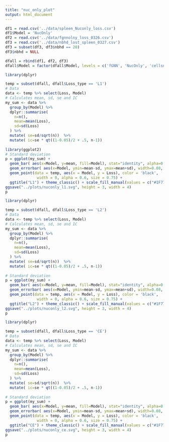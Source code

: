 ```yaml
---
title: "nuc_only_plot"
output: html_document
---
```


```r
df1 = read.csv('../data/spleen_Nuconly_loss.csv')
df1$Model = 'NucOnly'
df2 = read.csv('../data/fgnnolny_loss_0326.csv')
df3 = read.csv('../data/nbhd_lost_spleen_0327.csv')
df3 = subset(df3, df3$nbhd == 20)
df3$nbhd = NULL

dfall = rbind(df1, df2, df3)
dfall$Model = factor(dfall$Model, levels = c('fGNN', 'NucOnly', 'cellsnap'))
```

```r
library(dplyr)

temp = subset(dfall, dfall$Loss_type == 'L1')
# Data
data <- temp %>% select(Loss, Model) 
# Calculates mean, sd, se and IC
my_sum <- data %>%
  group_by(Model) %>%
  dplyr::summarise( 
    n=n(),
    mean=mean(Loss),
    sd=sd(Loss)
  ) %>%
  mutate( se=sd/sqrt(n))  %>%
  mutate( ic=se * qt((1-0.05)/2 + .5, n-1))
 
library(ggplot2)
# Standard deviation
p = ggplot(my_sum) +
  geom_bar( aes(x=Model, y=mean, fill=Model), stat="identity", alpha=0.7, width = 0.4) +
  geom_errorbar( aes(x=Model, ymin=mean-sd, ymax=mean+sd), width=0.08, colour="black", alpha=0.9, size=0.2) +
  geom_point(data = temp, aes(x = Model, y = Loss), color = 'black', 
              width = 0, alpha = 0.6, size = 0.75) +
  ggtitle("L1") + theme_classic() + scale_fill_manual(values = c("#1F77B4", "#FF7F0E", "#2CA02C"))
ggsave("../plots/nuconly_l1.svg", height = 3, width = 4)
p
```

```r
library(dplyr)

temp = subset(dfall, dfall$Loss_type == 'L2')
# Data
data <- temp %>% select(Loss, Model) 
# Calculates mean, sd, se and IC
my_sum <- data %>%
  group_by(Model) %>%
  dplyr::summarise( 
    n=n(),
    mean=mean(Loss),
    sd=sd(Loss)
  ) %>%
  mutate( se=sd/sqrt(n))  %>%
  mutate( ic=se * qt((1-0.05)/2 + .5, n-1))
 
# Standard deviation
p = ggplot(my_sum) +
  geom_bar( aes(x=Model, y=mean, fill=Model), stat="identity", alpha=0.7, width = 0.4) +
  geom_errorbar( aes(x=Model, ymin=mean-sd, ymax=mean+sd), width=0.08, colour="black", alpha=0.9, size=0.2) +
  geom_point(data = temp, aes(x = Model, y = Loss), color = 'black', 
              width = 0, alpha = 0.6, size = 0.75) +
  ggtitle("L2") + theme_classic() + scale_fill_manual(values = c("#1F77B4", "#FF7F0E", "#2CA02C"))
ggsave("../plots/nuconly_l2.svg", height = 3, width = 4)
p
```

```r
library(dplyr)

temp = subset(dfall, dfall$Loss_type == 'CE')
# Data
data <- temp %>% select(Loss, Model) 
# Calculates mean, sd, se and IC
my_sum <- data %>%
  group_by(Model) %>%
  dplyr::summarise( 
    n=n(),
    mean=mean(Loss),
    sd=sd(Loss)
  ) %>%
  mutate( se=sd/sqrt(n))  %>%
  mutate( ic=se * qt((1-0.05)/2 + .5, n-1))
 
# Standard deviation
p = ggplot(my_sum) +
  geom_bar( aes(x=Model, y=mean, fill=Model), stat="identity", alpha=0.7, width = 0.4) +
  geom_errorbar( aes(x=Model, ymin=mean-sd, ymax=mean+sd), width=0.08, colour="black", alpha=0.9, size=0.2) +
  geom_point(data = temp, aes(x = Model, y = Loss), color = 'black', 
              width = 0, alpha = 0.6, size = 0.75) +
  ggtitle("CE") + theme_classic() + scale_fill_manual(values = c("#1F77B4", "#FF7F0E", "#2CA02C"))
ggsave("../plots/nuconly_ce.svg", height = 3, width = 4)
p
```

